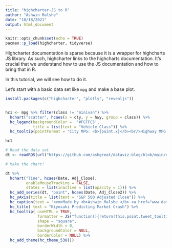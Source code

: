 ```yaml
---
title: "highcharter-JS to R"
author: "Ashwin Malshe"
date: "10/18/2021"
output: html_document
---
```


```r
knitr::opts_chunk$set(echo = TRUE)
pacman::p_load(highcharter, tidyverse)
```

Highcharter documentation is sparse because it is a wrapper for highcharts JS library. As such, highcharter links to the highcharts documentation. It's crucial that we understand how to use the JS documentation and how to bring that in R.

In this tutorial, we will see how to do it.

Let's start with a basic data set like `mpg` and make a base plot.

```r
install.packages(c("highcharter", "plotly", "revealjs"))
```

```r

```

```r
hc1 <- mpg %>% filter(class != "minivan") %>% 
  hchart("scatter", hcaes(x = cty, y = hwy, group = class)) %>% 
  hc_legend(backgroundColor =  '#FCFFC5',
            title = list(text = "Vehicle Class")) %>% 
  hc_tooltip(pointFormat = "City MPG: <b>{point.x}</b><br/>Highway MPG: <b>{point.y}</b><br/>")

hc1
```

```r
# Read the data set
dt <- readRDS(url("https://github.com/ashgreat/dataviz-blog/blob/main/data/kiyosaki_crash.rds?raw=true"))

# Make the chart!

dt %>% 
  hchart("line", hcaes(Date, Adj_Close),
         enableMouseTracking = FALSE,
         states = list(inactive = list(opacity = 1))) %>% 
  hc_add_series(dt, "point", hcaes(Date, Adj_Close2)) %>% 
  hc_yAxis(title = list(text = "S&P 500 Adjusted Close")) %>% 
  hc_caption(text = '<em>Made by <b>Ashwin Malshe </b> <a href="www.dataviz.school">www.dataviz.school</a></em>') %>% 
  hc_title( text = "Kiyosaki Predicting Market Crash") %>% 
  hc_tooltip( useHTML = TRUE,
              formatter = JS("function(){return(this.point.tweet_tooltip2)}"),
              shape = "square",
              borderWidth = 0,
              backgroundColor = NULL,
              borderColor = NULL) %>%
  hc_add_theme(hc_theme_538())
```



